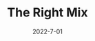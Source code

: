 ---
title: The Right Mix
description: A game about being a bartender and making the perfect drink.
date: 2022-7-01
type: Flash
name: therightmix
credits:
- Game by Newgrounds
---